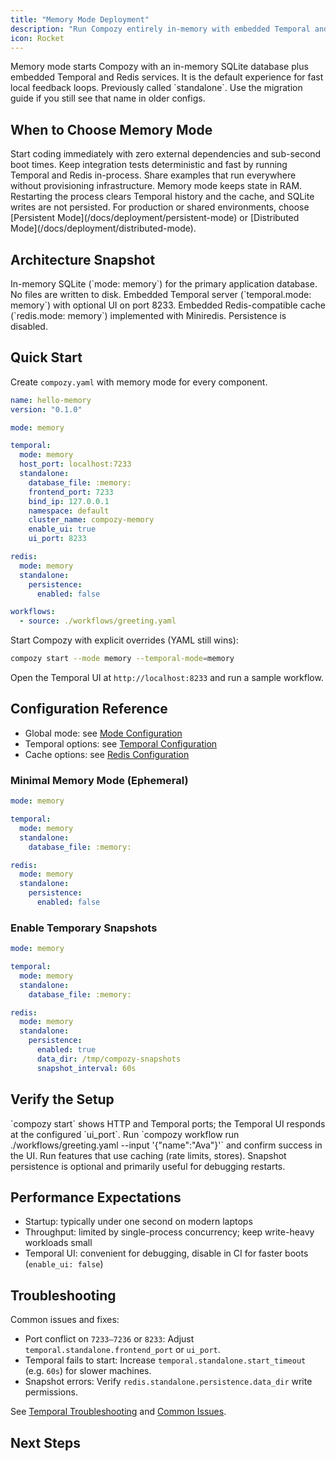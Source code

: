 ```yaml
---
title: "Memory Mode Deployment"
description: "Run Compozy entirely in-memory with embedded Temporal and Redis for instant feedback."
icon: Rocket
---
```


<Callout type="info" title="New default mode">
Memory mode starts Compozy with an in-memory SQLite database plus embedded Temporal and Redis services. It is the default experience for fast local feedback loops.
</Callout>

<Callout type="tip">
Previously called `standalone`. Use the migration guide if you still see that name in older configs.
</Callout>

## When to Choose Memory Mode

<List>
  <ListItem title="Rapid development" icon="Monitor">
    Start coding immediately with zero external dependencies and sub-second boot times.
  </ListItem>
  <ListItem title="Ephemeral CI pipelines" icon="Workflow">
    Keep integration tests deterministic and fast by running Temporal and Redis in-process.
  </ListItem>
  <ListItem title="Workshops & demos" icon="Sparkles">
    Share examples that run everywhere without provisioning infrastructure.
  </ListItem>
</List>

<Callout type="warning">
Memory mode keeps state in RAM. Restarting the process clears Temporal history and the cache, and SQLite writes are not persisted. For production or shared environments, choose [Persistent Mode](/docs/deployment/persistent-mode) or [Distributed Mode](/docs/deployment/distributed-mode).
</Callout>

## Architecture Snapshot

<List>
  <ListItem title="Database" icon="Database">
    In-memory SQLite (`mode: memory`) for the primary application database. No files are written to disk.
  </ListItem>
  <ListItem title="Temporal" icon="GitBranch">
    Embedded Temporal server (`temporal.mode: memory`) with optional UI on port 8233.
  </ListItem>
  <ListItem title="Redis" icon="Layers">
    Embedded Redis-compatible cache (`redis.mode: memory`) implemented with Miniredis. Persistence is disabled.
  </ListItem>
</List>

## Quick Start

Create `compozy.yaml` with memory mode for every component.

```yaml title="compozy.yaml"
name: hello-memory
version: "0.1.0"

mode: memory

temporal:
  mode: memory
  host_port: localhost:7233
  standalone:
    database_file: :memory:
    frontend_port: 7233
    bind_ip: 127.0.0.1
    namespace: default
    cluster_name: compozy-memory
    enable_ui: true
    ui_port: 8233

redis:
  mode: memory
  standalone:
    persistence:
      enabled: false

workflows:
  - source: ./workflows/greeting.yaml
```

Start Compozy with explicit overrides (YAML still wins):

```bash
compozy start --mode memory --temporal-mode=memory
```

Open the Temporal UI at `http://localhost:8233` and run a sample workflow.

## Configuration Reference

- Global mode: see [Mode Configuration](/docs/configuration/mode-configuration)
- Temporal options: see [Temporal Configuration](/docs/configuration/temporal)
- Cache options: see [Redis Configuration](/docs/configuration/redis)

### Minimal Memory Mode (Ephemeral)

```yaml
mode: memory

temporal:
  mode: memory
  standalone:
    database_file: :memory:

redis:
  mode: memory
  standalone:
    persistence:
      enabled: false
```

### Enable Temporary Snapshots

```yaml
mode: memory

temporal:
  mode: memory
  standalone:
    database_file: :memory:

redis:
  mode: memory
  standalone:
    persistence:
      enabled: true
      data_dir: /tmp/compozy-snapshots
      snapshot_interval: 60s
```

## Verify the Setup

<Steps size="sm">
  <Step title="Server is running">
    `compozy start` shows HTTP and Temporal ports; the Temporal UI responds at the configured `ui_port`.
  </Step>
  <Step title="Workflow executes">
    Run `compozy workflow run ./workflows/greeting.yaml --input '{"name":"Ava"}'` and confirm success in the UI.
  </Step>
  <Step title="Cache operational">
    Run features that use caching (rate limits, stores). Snapshot persistence is optional and primarily useful for debugging restarts.
  </Step>
</Steps>

## Performance Expectations

- Startup: typically under one second on modern laptops
- Throughput: limited by single-process concurrency; keep write-heavy workloads small
- Temporal UI: convenient for debugging, disable in CI for faster boots (`enable_ui: false`)

## Troubleshooting

Common issues and fixes:

- Port conflict on `7233–7236` or `8233`: Adjust `temporal.standalone.frontend_port` or `ui_port`.
- Temporal fails to start: Increase `temporal.standalone.start_timeout` (e.g. `60s`) for slower machines.
- Snapshot errors: Verify `redis.standalone.persistence.data_dir` write permissions.

See [Temporal Troubleshooting](/docs/troubleshooting/temporal) and [Common Issues](/docs/troubleshooting/common-issues).

## Next Steps

<ReferenceCardList cols={2}>
  <ReferenceCard
    title="Persistent Mode"
    description="Embedded services with file-backed durability for local teams"
    href="/docs/deployment/persistent-mode"
    icon="Folder"
  />
  <ReferenceCard
    title="Distributed Mode"
    description="Production-grade deployment with durable infrastructure"
    href="/docs/deployment/distributed-mode"
    icon="Server"
  />
  <ReferenceCard
    title="Mode Configuration"
    description="Understand global vs per-component mode selection"
    href="/docs/configuration/mode-configuration"
    icon="GitBranch"
  />
  <ReferenceCard
    title="Redis Configuration"
    description="Cache settings for embedded and distributed environments"
    href="/docs/configuration/redis"
    icon="Database"
  />
  <ReferenceCard
    title="Mode Migration Guide"
    description="Decide between memory, persistent, and distributed deployments"
    href="/docs/guides/mode-migration-guide"
    icon="ArrowRight"
  />
</ReferenceCardList>
